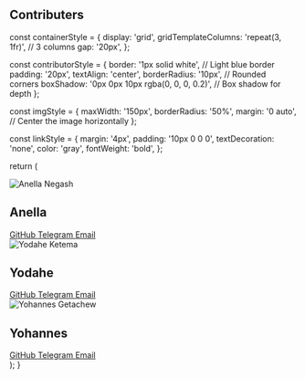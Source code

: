 

## Contributers




  const containerStyle = {
    display: 'grid',
    gridTemplateColumns: 'repeat(3, 1fr)', // 3 columns
    gap: '20px',
  };

  const contributorStyle = {
    border: '1px solid white', // Light blue border
    padding: '20px',
    textAlign: 'center',
    borderRadius: '10px', // Rounded corners
    boxShadow: '0px 0px 10px rgba(0, 0, 0, 0.2)', // Box shadow for depth
  };

  const imgStyle = {
    maxWidth: '150px',
    borderRadius: '50%',
    margin: '0 auto', // Center the image horizontally
  };

  const linkStyle = {
    margin: '4px',
    padding: '10px 0 0 0',
    textDecoration: 'none',
    color: 'gray',
    fontWeight: 'bold',
  };

  return (
    <div style={containerStyle}>
      <div style={contributorStyle}>
        <img src="https://media.licdn.com/dms/image/D4E35AQEOlmOALQD_fQ/profile-framedphoto-shrink_200_200/0/1691937897286?e=1695513600&v=beta&t=I6RAGvIvZXvqFjEU8L4bYhc12MvUzJjF9zB9wQpEFqs" alt="Anella Negash" style={imgStyle} />
        <h2> Anella </h2>
        <div>
          <a href="https://github.com/Bamose" target="_blank" rel="noopener noreferrer" style={linkStyle}>
            GitHub
          </a>
          <a href="https://t.me/bamose" target="_blank" rel="noopener noreferrer" style={linkStyle}>
            Telegram
          </a>
          <a href="mailto:anellanegash@gmail.com" style={linkStyle}>Email</a>
        </div>
      </div>
      <div style={contributorStyle}>
        <img src="https://cdn4.telegram-cdn.org/file/t0i068Rp52APjNOKrXaNQ3CDja7e7_LbVBpS5oozFIdpbKaoo5BcGCqlpYOINMNsEUy3pj91a3_YZiz0-v3PrV1FQAr83kSa882ffdfHXL0rEfYV6ehh1Ctu3c7hoSWQz4qstJfQJimJoRPI41GWPy9LCICvMbeV56EwNjPSWC5LzOCTtA1YzzVAEwRhGs0WV8v2aHhBnmjBmT6FWbpSSZYx-1hg81mw8Trf4wjktqgjJFXZvqNORSINGyOk8F0hGknsbWAEyAhDjHy41hBjfK8y5N6JOXtoUSwjxCEmYcPDpba2sjLYQjNCReUibiNqLqWhaea3bQpXXWnzHS3UcA.jpg" alt="Yodahe Ketema" style={imgStyle} />
        <h2>Yodahe </h2>
        <div>
          <a href="https://github.com/yowdahe" target="_blank" rel="noopener noreferrer" style={linkStyle}>
            GitHub
          </a>
          <a href="https://t.me/BLUEYOWDA" target="_blank" rel="noopener noreferrer" style={linkStyle}>
            Telegram
          </a>
          <a href="mailto:ketemayodahe@gmail.com" style={linkStyle}>Email</a>
        </div>
      </div>
      <div style={contributorStyle}>
        <img src="https://media.licdn.com/dms/image/D4D35AQErf4L5WU9OVQ/profile-framedphoto-shrink_200_200/0/1694121046315?e=1695513600&v=beta&t=UgApmLFU3-tkmmD3XFHxvdSlOJRHzzCAOMaEfN4rM6M" alt="Yohannes Getachew" style={imgStyle} />
        <h2>Yohannes</h2>
        <div>
          <a href="https://github.com/Yohhannees" target="_blank" rel="noopener noreferrer" style={linkStyle}>
            GitHub
          </a>
          <a href="https://t.me/Yohhannees" target="_blank" rel="noopener noreferrer" style={linkStyle}>
            Telegram
          </a>
          <a href="mailto:yohannesgetachewerieso@gmail.com" style={linkStyle}>Email</a>
        </div>
      </div>
    </div>
  );
}


 
<Counter> </Counter>





